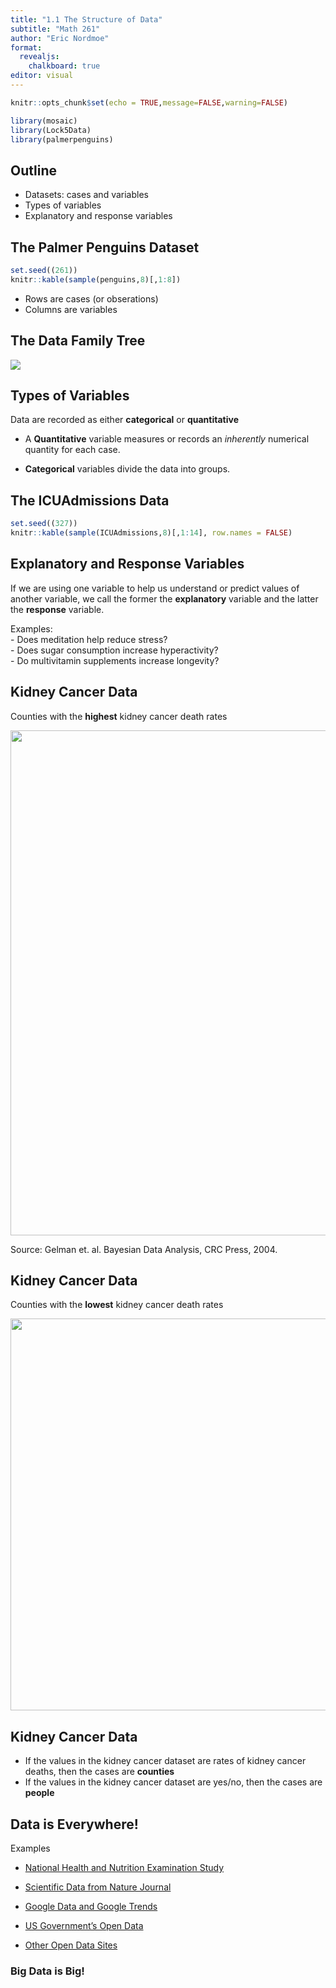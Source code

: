 ```yaml
---
title: "1.1 The Structure of Data"
subtitle: "Math 261"
author: "Eric Nordmoe"
format:
  revealjs:
    chalkboard: true
editor: visual
---
```


```r
knitr::opts_chunk$set(echo = TRUE,message=FALSE,warning=FALSE)
```

```r
library(mosaic)
library(Lock5Data)
library(palmerpenguins)
```

## Outline

-   Datasets: cases and variables
-   Types of variables
-   Explanatory and response variables

## The Palmer Penguins Dataset {.smaller}

```r
set.seed((261))
knitr::kable(sample(penguins,8)[,1:8])
```

-   Rows are cases (or obserations)
-   Columns are variables

## The Data Family Tree

![](figs/data_family_tree.png)

## Types of Variables

Data are recorded as either **categorical** or **quantitative**

-   A **Quantitative** variable measures or records an *inherently* numerical quantity for each case.

-   **Categorical** variables divide the data into groups.

## The ICUAdmissions Data {.smaller}

```r
set.seed((327))
knitr::kable(sample(ICUAdmissions,8)[,1:14], row.names = FALSE)
```

## Explanatory and Response Variables

If we are using one variable to help us understand or predict values of another variable, we call the former the **explanatory** variable and the latter the **response** variable.

Examples:\
- Does meditation help reduce stress?\
- Does sugar consumption increase hyperactivity?\
- Do multivitamin supplements increase longevity?

## Kidney Cancer Data

Counties with the **highest** kidney cancer death rates

![](figs/kidney_high.png){fig-align="center" width="808"}

::: aside
Source: Gelman et. al. Bayesian Data Analysis, CRC Press, 2004.
:::

## Kidney Cancer Data

Counties with the **lowest** kidney cancer death rates

![](figs/kidney_low.png){fig-align="center" width="627"}

## Kidney Cancer Data

-   If the values in the kidney cancer dataset are rates of kidney cancer deaths, then the cases are **counties**
-   If the values in the kidney cancer dataset are yes/no, then the cases are **people**

## Data is Everywhere!

Examples

-   [National Health and Nutrition Examination Study](https://www.kaggle.com/cdc/national-health-and-nutrition-examination-survey)

-   [Scientific Data from Nature Journal](http://www.nature.com/sdata/about/principles/)

-   [Google Data and Google Trends](https://trends.google.com/trends/)

-   [US Government's Open Data](http://www.data.gov/)

-   [Other Open Data Sites](http://www.data.gov/open-gov/)

### Big Data is Big!
